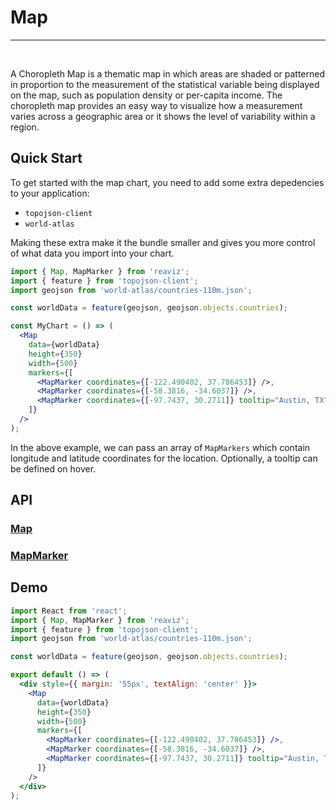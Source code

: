 
<Meta title="Docs|Chart Types/Map" />

# Map

---
<br />
<Story id="charts-map--simple" />

A Choropleth Map is a thematic map in which areas are shaded or patterned in proportion to
the measurement of the statistical variable being displayed on the map, such as population
density or per-capita income. The choropleth map provides an easy way to visualize how a measurement
varies across a geographic area or it shows the level of variability within a region.

## Quick Start
To get started with the map chart, you need to add some extra depedencies to your application:

- `topojson-client`
- `world-atlas`

Making these extra make it the bundle smaller and gives you more control of what data
you import into your chart.

```jsx
import { Map, MapMarker } from 'reaviz';
import { feature } from 'topojson-client';
import geojson from 'world-atlas/countries-110m.json';

const worldData = feature(geojson, geojson.objects.countries);

const MyChart = () => (
  <Map
    data={worldData}
    height={350}
    width={500}
    markers={[
      <MapMarker coordinates={[-122.490402, 37.786453]} />,
      <MapMarker coordinates={[-58.3816, -34.6037]} />,
      <MapMarker coordinates={[-97.7437, 30.2711]} tooltip="Austin, TX" />
    ]}
  />
);
```

In the above example, we can pass an array of `MapMarkers` which
contain longitude and latitude coordinates for the location. Optionally,
a tooltip can be defined on hover.

## API
### [Map](https://github.com/jask-oss/reaviz/blob/master/src/Map/Map.tsx)
<Props of={Map} />

### [MapMarker](https://github.com/jask-oss/reaviz/blob/master/src/Map/MapMarker.tsx)
<Props of={MapMarker} />

## Demo

```jsx codesandbox=reaviz-map
import React from 'react';
import { Map, MapMarker } from 'reaviz';
import { feature } from 'topojson-client';
import geojson from 'world-atlas/countries-110m.json';

const worldData = feature(geojson, geojson.objects.countries);

export default () => (
  <div style={{ margin: '55px', textAlign: 'center' }}>
    <Map
      data={worldData}
      height={350}
      width={500}
      markers={[
        <MapMarker coordinates={[-122.490402, 37.786453]} />,
        <MapMarker coordinates={[-58.3816, -34.6037]} />,
        <MapMarker coordinates={[-97.7437, 30.2711]} tooltip="Austin, TX" />
      ]}
    />
  </div>
);
```
